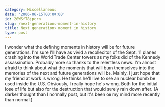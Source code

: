 ```yaml
---
category: Miscellaneous
date: '2006-06-15T00:00:00'
id: 20WSfT8jpcrn
slug: /next-generations-moment-in-history
title: Next generations moment in history
type: post
---
```


I wonder what the defining moments in history will be for future
generations. I'm sure I'lll have as vivid a recolleciton of the
Sept. 11 planes crashing into the World Trade Center towers as my
folks did of the Kennedy assassination. Probalby more so thanks to
the relentless news. I'm almost afraid to think about what the
moments that will burn themselves into the memories of the next and
future generations will be. Mainly, I just hope that my friend at
work is wrong. He thinks he'll live to see an nuclear bomb be used
inside the U.S. Obviously, I really hope he's wrong. Both for the
initial lose of life but also for the destruction that would surely
rain down after. (A darker thought than I normally post, but it's
been on my mind more recently than normal.)